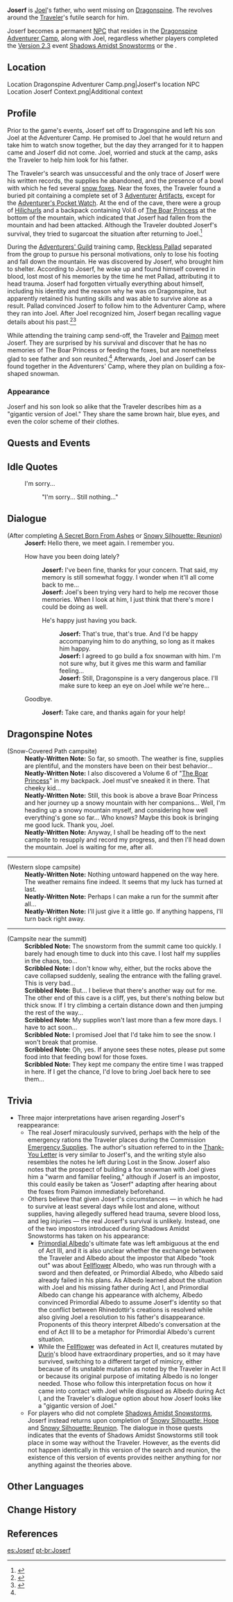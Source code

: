 {{Character Infobox
|type             = Open-World NPC
|image            = NPC Joserf.png
|realname         = 
|region           = Mondstadt
|location         = Mondstadt
|affiliation      = 
|title            = 
|voiceEN          = [https://www.andrewrussellactor.com/ Andrew Russell]<ref>Twitter: [https://twitter.com/imAndrewRussell/status/1467279326953443336 EN VA Self Announcement]</ref>
|voiceCN          = 
|voiceJP          = 
|child            = Joel
}}
'''Joserf''' is [[Joel]]'s father, who went missing on [[Dragonspine]]. The {{Quest|Lost in the Snow}} revolves around the [[Traveler]]'s futile search for him.

Joserf becomes a permanent [[NPC]] that resides in the [[Dragonspine Adventurer Camp]], along with Joel, regardless whether players completed the [[Version 2.3]] event [[Shadows Amidst Snowstorms]] or the {{Quest|Snowy Silhouette: Reunion}}.

==Location==
<gallery>
Location Dragonspine Adventurer Camp.png|Joserf's location
NPC Location Joserf Context.png|Additional context
</gallery>

==Profile==
{{Quote|He said that he would come pick me up and that we'd go watch the snow together. But the time we arranged has come and gone, and he isn't here yet...|Joel|{{Quest|Lost in the Snow|showType=0}}}}
Prior to the game's events, Joserf set off to Dragonspine and left his son Joel at the Adventurer Camp. He promised to Joel that he would return and take him to watch snow together, but the day they arranged for it to happen came and Joserf did not come. Joel, worried and stuck at the camp, asks the Traveler to help him look for his father.

The Traveler's search was unsuccessful and the only trace of Joserf were his written records, the supplies he abandoned, and the presence of a bowl with which he fed several [[Snow Fox|snow fox]]es. Near the foxes, the Traveler found a buried pit containing a complete set of 3 {{star}} [[Adventurer]] [[Artifact]]s, except for the [[Adventurer's Pocket Watch]]. At the end of the cave, there were a group of [[Hilichurl]]s and a backpack containing Vol.6 of [[The Boar Princess]] at the bottom of the mountain, which indicated that Joserf had fallen from the mountain and had been attacked. Although the Traveler doubted Joserf's survival, they tried to sugarcoat the situation after returning to Joel.<ref>{{Ref/Quest|Lost in the Snow}}</ref>

During the [[Adventurers' Guild]] training camp, [[Reckless Pallad]] separated from the group to pursue his personal motivations, only to lose his footing and fall down the mountain. He was discovered by Joserf, who brought him to shelter. According to Joserf, he woke up and found himself covered in blood, lost most of his memories by the time he met Pallad, attributing it to head trauma. Joserf had forgotten virtually everything about himself, including his identity and the reason why he was on Dragonspine, but apparently retained his hunting skills and was able to survive alone as a result. Pallad convinced Joserf to follow him to the Adventurer Camp, where they ran into Joel. After Joel recognized him, Joserf began recalling vague details about his past.<ref name="SAS3">{{Ref/Quest|A Secret Born From Ashes}}</ref><ref>{{Ref/Quest|Snowy Silhouette: Reunion}}</ref>

While attending the training camp send-off, the Traveler and [[Paimon]] meet Joserf. They are surprised by his survival and discover that he has no memories of The Boar Princess or feeding the foxes, but are nonetheless glad to see father and son reunited.<ref name="SAS3" /> Afterwards, Joel and Joserf can be found together in the Adventurers' Camp, where they plan on building a fox-shaped snowman.

===Appearance===
Joserf and his son look so alike that the Traveler describes him as a "gigantic version of Joel." They share the same brown hair, blue eyes, and even the color scheme of their clothes.

==Quests and Events==
{{Quests and Events}}

==Idle Quotes==
{{Dialogue Start}}
: {{DIcon|Idle}} I'm sorry...
:: {{A|VO Joserf 01.ogg}} "I'm sorry... Still nothing..."
{{Dialogue End}}

==Dialogue==
{{Dialogue Start}}
;(After completing [[A Secret Born From Ashes]] or [[Snowy Silhouette: Reunion]])
:'''Joserf:''' Hello there, we meet again. I remember you.
:{{DIcon}} How have you been doing lately?
::'''Joserf:''' I've been fine, thanks for your concern. That said, my memory is still somewhat foggy. I wonder when it'll all come back to me...
::'''Joserf:''' Joel's been trying very hard to help me recover those memories. When I look at him, I just think that there's more I could be doing as well.
::{{DIcon}} He's happy just having you back.
:::'''Joserf:''' That's true, that's true. And I'd be happy accompanying him to do anything, so long as it makes him happy.
:::'''Joserf:''' I agreed to go build a fox snowman with him. I'm not sure why, but it gives me this warm and familiar feeling...
:::'''Joserf:''' Still, Dragonspine is a very dangerous place. I'll make sure to keep an eye on Joel while we're here...
:{{DIcon}} Goodbye.
::'''Joserf:''' Take care, and thanks again for your help!
{{Dialogue End}}

==Dragonspine Notes==
{{Dialogue Start}}
;(Snow-Covered Path campsite)
:'''Neatly-Written Note:''' So far, so smooth. The weather is fine, supplies are plentiful, and the monsters have been on their best behavior...
:'''Neatly-Written Note:''' I also discovered a Volume 6 of "[[The Boar Princess]]" in my backpack. Joel must've sneaked it in there. That cheeky kid...
:'''Neatly-Written Note:''' Still, this book is above a brave Boar Princess and her journey up a snowy mountain with her companions... Well, I'm heading up a snowy mountain myself, and considering how well everything's gone so far... Who knows? Maybe this book is bringing me good luck. Thank you, Joel.
:'''Neatly-Written Note:''' Anyway, I shall be heading off to the next campsite to resupply and record my progress, and then I'll head down the mountain. Joel is waiting for me, after all.
----
;(Western slope campsite)
:'''Neatly-Written Note:''' Nothing untoward happened on the way here. The weather remains fine indeed. It seems that my luck has turned at last.
:'''Neatly-Written Note:''' Perhaps I can make a run for the summit after all...
:'''Neatly-Written Note:''' I'll just give it a little go. If anything happens, I'll turn back right away.
----
;(Campsite near the summit)
:'''Scribbled Note:''' The snowstorm from the summit came too quickly. I barely had enough time to duck into this cave. I lost half my supplies in the chaos, too...
:'''Scribbled Note:''' I don't know why, either, but the rocks above the cave collapsed suddenly, sealing the entrance with the falling gravel. This is very bad...
:'''Scribbled Note:''' But... I believe that there's another way out for me. The other end of this cave is a cliff, yes, but there's nothing below but thick snow. If I try climbing a certain distance down and then jumping the rest of the way...
:'''Scribbled Note:''' My supplies won't last more than a few more days. I have to act soon...
:'''Scribbled Note:''' I promised Joel that I'd take him to see the snow. I won't break that promise.
:'''Scribbled Note:''' Oh, yes. If anyone sees these notes, please put some food into that feeding bowl for those foxes.
:'''Scribbled Note:''' They kept me company the entire time I was trapped in here. If I get the chance, I'd love to bring Joel back here to see them...
{{Dialogue End}}

==Trivia==
* Three major interpretations have arisen regarding Joserf's reappearance:
** The real Joserf miraculously survived, perhaps with the help of the emergency rations the Traveler places during the Commission [[Emergency Supplies]]. The author's situation referred to in the [[Thank-You Letter]] is very similar to Joserf's, and the writing style also resembles the notes he left during Lost in the Snow. Joserf also notes that the prospect of building a fox snowman with Joel gives him a "warm and familiar feeling," although if Joserf is an impostor, this could easily be taken as "Joserf" adapting after hearing about the foxes from Paimon immediately beforehand.
** Others believe that given Joserf's circumstances &mdash; in which he had to survive at least several days while lost and alone, without supplies, having allegedly suffered head trauma, severe blood loss, and leg injuries &mdash; the real Joserf's survival is unlikely. Instead, one of the two impostors introduced during Shadows Amidst Snowstorms has taken on his appearance:
*** [[Primordial Albedo]]'s ultimate fate was left ambiguous at the end of Act III, and it is also unclear whether the exchange between the Traveler and Albedo about the impostor that Albedo "took out" was about [[Fellflower]] Albedo, who was run through with a sword and then defeated, or Primordial Albedo, who Albedo said already failed in his plans. As Albedo learned about the situation with Joel and his missing father during Act I, and Primordial Albedo can change his appearance with alchemy, Albedo convinced Primordial Albedo to assume Joserf's identity so that the conflict between Rhinedottir's creations is resolved while also giving Joel a resolution to his father's disappearance. Proponents of this theory interpret Albedo's conversation at the end of Act III to be a metaphor for Primordial Albedo's current situation.
*** While the [[Fellflower]] was defeated in Act II, creatures mutated by [[Durin]]'s blood have extraordinary properties, and so it may have survived, switching to a different target of mimicry, either because of its unstable mutation as noted by the Traveler in Act II or because its original purpose of imitating Albedo is no longer needed. Those who follow this interpretation focus on how it came into contact with Joel while disguised as Albedo during Act I, and the Traveler's dialogue option about how Joserf looks like a "gigantic version of Joel."
** For players who did not complete [[Shadows Amidst Snowstorms]], Joserf instead returns upon completion of [[Snowy Silhouette: Hope]] and [[Snowy Silhouette: Reunion]]. The dialogue in those quests indicates that the events of Shadows Amidst Snowstorms still took place in some way without the Traveler. However, as the events did not happen identically in this version of the search and reunion, the existence of this version of events provides neither anything for nor anything against the theories above.

==Other Languages==
{{Other Languages|default_hidden = 1
|en      = Joserf
|zhs     = 乔瑟夫
|zhs_rm  = Qiáosèfū
|zht     = 喬瑟夫
|zht_rm  = Qiáosèfū
|ja      = ジョセフ
|ja_rm   = Josefu
|ko      = //요세프//
|es      = Joserf
|fr      = Joserf
|ru      = Йозерф
|th      = Joserf
|vi      = Joserf
|de      = Joserf
|id      = Joserf
|pt      = Joserf
|tr      = Joserf
|it      = Joserf
}}

==Change History==
{{Change History|2.3}}

==References==
{{Reflist}}

[[es:Joserf]]
[[pt-br:Joserf]]